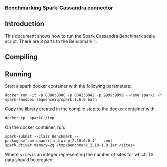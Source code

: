 ### Benchmarking Spark-Cassandra connector


## Introduction
This document shows how to run the Spark Cassandra Benchmark scala script.
There are 3 parts to the Benchmark
1. 

## Compiling


## Running
Start a spark docker container with the following parameters:
```
docker run -it -p 8088:8088 -p 8042:8042 -p 9999:9999 --name sparkC -h spark-sandbox sequenceiq/spark:1.6.0 bash
```
Copy the library created in the compile step to the docker container with:
```
docker cp  sparkC:/tmp
```
On the docker container, run:
```
spark-submit --class Benchmark --packages="com.quantifind:wisp_2.10:0.0.4" --conf spark.driver.memory=2g /tmp/benchmark_2.10-1.0.jar <sites>
```
Where `sites` is an integer representing the number of sites for which TS data should be created
